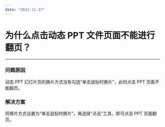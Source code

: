 ```yaml
---
date: "2022-11-17"
---
```

# 为什么点击动态 PPT 文件页面不能进行翻页？

- - -

### 问题原因

动态 PPT 幻灯片页的换片方式没有勾选“单击鼠标时换片”，此时点击 PPT 页面不能翻页。

### 解决方案

将换片方式设置为“单击鼠标时换片”，再选择“点击”工具，即可点击 PPT 页面翻页。